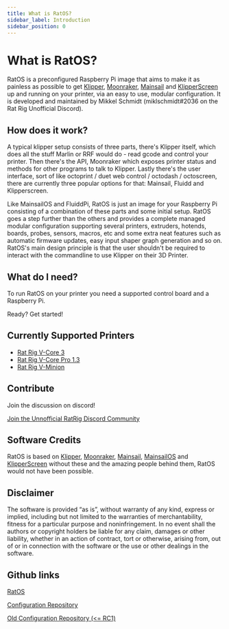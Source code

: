 ```yaml
---
title: What is RatOS?
sidebar_label: Introduction
sidebar_position: 0
---
```



# What is RatOS?

RatOS is a preconfigured Raspberry Pi image that aims to make it as painless as possible to get [Klipper](https://www.klipper3d.org/), [Moonraker](https://moonraker.readthedocs.io/en/latest/), [Mainsail](https://docs.mainsail.xyz/) and [KlipperScreen](https://klipperscreen.readthedocs.io/) up and running on your printer, via an easy to use, modular configuration. It is developed and maintained by Mikkel Schmidt (miklschmidt#2036 on the Rat Rig Unofficial Discord).

## How does it work?

A typical klipper setup consists of three parts, there's Klipper itself, which does all the stuff Marlin or RRF would do - read gcode and control your printer.
Then there's the API, Moonraker which exposes printer status and methods for other programs to talk to Klipper. Lastly there's the user interface, sort of like octoprint / duet web control / octodash / octoscreen, there are currently three popular options for that: Mainsail, Fluidd and Klipperscreen.

Like MainsailOS and FluiddPi, RatOS is just an image for your Raspberry Pi consisting of a combination of these parts and some initial setup. RatOS goes a step further than the others and provides a complete managed modular configuration supporting several printers, extruders, hotends, boards, probes, sensors, macros, etc and some extra neat features such as automatic firmware updates, easy input shaper graph generation and so on. RatOS's main design principle is that the user shouldn't be required to interact with the commandline to use Klipper on their 3D Printer.

## What do I need?

To run RatOS on your printer you need a supported control board and a Raspberry Pi.

<Link to="/docs/installation" className="button button--primary">
  Ready? Get started!
</Link>

## Currently Supported Printers

- [Rat Rig V-Core 3](printers/v-core-3.md)
- [Rat Rig V-Core Pro 1.3](printers/v-core-pro.md)
- [Rat Rig V-Minion](printers/v-minion.md)

## Contribute

Join the discussion on discord!

[Join the Unnofficial RatRig Discord Community](https://discord.gg/D62e8XNeYa ":class=button")

## Software Credits

RatOS is based on [Klipper](https://www.klipper3d.org/), [Moonraker](https://moonraker.readthedocs.io/en/latest/), [Mainsail](https://docs.mainsail.xyz/), [MainsailOS](https://github.com/raymondh2/MainsailOS) and [KlipperScreen](https://klipperscreen.readthedocs.io/) without these and the amazing people behind them, RatOS would not have been possible.

## Disclaimer
The software is provided “as is”, without warranty of any kind, express or implied, including but not limited to the warranties of merchantability, fitness for a particular purpose and noninfringement. In no event shall the authors or copyright holders be liable for any claim, damages or other liability, whether in an action of contract, tort or otherwise, arising from, out of or in connection with the software or the use or other dealings in the software.

## Github links

[RatOS](https://github.com/Rat-OS/RatOS/)

[Configuration Repository](https://github.com/rat-os/ratos-configuration)

[Old Configuration Repository (<= RC1)](https://github.com/Rat-Rig/v-core-3-klipper-config)
